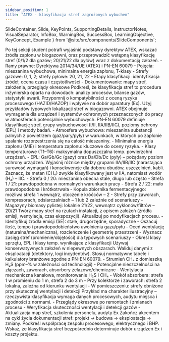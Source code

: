 ```yaml
---
sidebar_position: 1
title: "ATEX - klasyfikacja stref zagrożonych wybuchem"
---
```


  SlideContainer, 
  Slide, 
  KeyPoints, 
  SupportingDetails, 
  InstructorNotes,
  VisualSeparator,
  InfoBox,
  WarningBox,
  SuccessBox,
  LearningObjective,
  KeyConcept,
  Example
} from '@site/src/components/SlideComponents';

<SlideContainer>

<Slide title="🎯 Cel sekcji: poprawna klasyfikacja stref" type="info">
<LearningObjective>
Po tej sekcji student potrafi wyjaśnić podstawy dyrektyw ATEX, wskazać źródła zapłonu w biogazowni, oraz przeprowadzić wstępną klasyfikację stref (0/1/2 dla gazów; 20/21/22 dla pyłów) wraz z dokumentacją założeń.
</LearningObjective>

<KeyPoints title="📋 Zakres">
- Ramy prawne: Dyrektywa 2014/34/UE (ATEX) i PN-EN 60079
- Pojęcia: mieszanina wybuchowa, minimalna energia zapłonu, T-klasy
- Strefy gazowe: 0, 1, 2; strefy pyłowe: 20, 21, 22
- Etapy klasyfikacji: identyfikacja źródeł, ocena czasu i częstotliwości
- Dokumentowanie: mapy stref, założenia, przeglądy okresowe
</KeyPoints>

<InstructorNotes>
Podkreśl, że klasyfikacja stref to procedura inżynierska oparta na dowodach: analizy procesów, bilanse gazów, statystyki awarii. Przypomnij o kompatybilności z oceną ryzyka procesowego (HAZID/HAZOP) i wpływie na dobór aparatury (Ex). Użyj przykładów typowych lokalizacji stref w biogazowni.
</InstructorNotes>
</Slide>

<VisualSeparator type="energy" />

<Slide title="📚 Podstawy ATEX i norm" type="info">
<KeyConcept title="ATEX i PN-EN 60079">
ATEX obejmuje wymagania dla urządzeń i systemów ochronnych przeznaczonych do pracy w atmosferach potencjalnie wybuchowych. PN-EN 60079 definiuje klasyfikację stref, grupy wybuchowości (I/II, IIA/IIB/IIC), poziomy ochrony (EPL) i metody badań.
</KeyConcept>

<SupportingDetails title="Definicje i parametry">
- Atmosfera wybuchowa: mieszanina substancji palnych z powietrzem (gaz/pary/pyły) w warunkach, w których po zapłonie spalanie rozprzestrzenia się na całość mieszaniny.
- Minimalna energia zapłonu (MIE) i temperatura zapłonu: kluczowe do oceny ryzyka.
- Klasy temperaturowe (T1–T6): maksymalna dopuszczalna temp. powierzchni urządzeń.
- EPL: Ga/Gb/Gc (gazy) oraz Da/Db/Dc (pyły) – pożądany poziom ochrony urządzeń.
</SupportingDetails>

<InstructorNotes>
Wyjaśnij różnice między grupami IIA/IIB/IIC (narastająca surowość wymagań) i konsekwencje dla doboru obudów, uszczelnień, kabli. Zaznacz, że metan (CH₄) zwykle klasyfikowany jest w IIA, natomiast wodór (H₂) – IIC.
</InstructorNotes>
</Slide>

<VisualSeparator type="default" />

<Slide title="🗺️ Strefy: 0/1/2 (gazy) i 20/21/22 (pyły)" type="tip">
<KeyPoints title="Klasyfikacja wg czasu obecności mieszaniny">
- Strefa 0 / 20: mieszanina obecna stale, długo lub często
- Strefa 1 / 21: prawdopodobna w normalnych warunkach pracy
- Strefa 2 / 22: mało prawdopodobna i krótkotrwała
</KeyPoints>

<SupportingDetails title="Przykłady w biogazowni">
- Kopuła zbiornika fermentacyjnego: możliwa strefa 1 wewnątrz, otoczenie króćców – 2
- Strefy przy zaworach, kompresorach, odsiarczalniach – 1 lub 2 zależnie od scenariuszy
- Magazyny biomasy pylistej: lokalnie 21/22, wewnątrz cyklonów/filtrów – 20/21
</SupportingDetails>

<InfoBox title="Dokumentowanie stref">
Twórz mapy stref na rzutach instalacji, z opisem założeń (źródła emisji, wentylacja, czas ekspozycji). Aktualizuj po modyfikacjach procesu.
</InfoBox>
</Slide>

<VisualSeparator type="default" />

<Slide title="🔍 Procedura klasyfikacji: krok po kroku" type="info">
<KeyPoints title="Etapy">
- Identyfikuj źródła emisji (SE): stałe, drugorzędne, sporadyczne
- Oszacuj ilość, tempo i prawdopodobieństwo uwolnienia gazu/pyłu
- Oceń wentylację (naturalna/mechaniczna), rozcieńczenie i geometrię przestrzeni
- Wyznacz zasięg stref (promienie/objętości) dla typowych scenariuszy
- Określ klasy sprzętu, EPL i klasy temp. wynikające z klasyfikacji
</KeyPoints>

<SupportingDetails title="Wskazówki praktyczne">
Używaj konserwatywnych założeń w niepewnych obszarach. Waliduj danymi z eksploatacji (detektory, logi incydentów). Stosuj normatywne tabele i kalkulatory branżowe zgodne z PN-EN 60079.
</SupportingDetails>
</Slide>

<VisualSeparator type="energy" />

<Slide title="🧪 Przykład: sekcja odsiarczania biogazu" type="warning">
<KeyPoints title="Założenia">
- Strumień CH₄ z domieszką H₂S (ppm–% w zależności od technologii)
- Potencjalne nieszczelności na złączach, zaworach, absorbery żelazowe/chemiczne
- Wentylacja mechaniczna kanałowa, monitorowanie H₂S i CH₄
</KeyPoints>

<Example title="Wynik klasyfikacji (przykładowy)">
- Wokół absorbera: strefa 1 w promieniu do 1 m, strefa 2 do 3 m
- Przy kolektorze i zaworach: strefa 2 lokalna, zależna od kierunku wentylacji
- W pomieszczeniu: strefy obniżone przy skutecznej wentylacji i detekcji
</Example>

<WarningBox title="Uwaga">
Przykład ma charakter ilustracyjny – rzeczywista klasyfikacja wymaga danych procesowych, audytu miejsca i zgodności z normami.
</WarningBox>
</Slide>

<VisualSeparator type="default" />

<Slide title="✅ Kontrola zmian i przeglądy" type="success">
<KeyPoints title="Utrzymanie aktualności">
- Przeglądy okresowe po remontach i zmianach procesu
- Weryfikacja skuteczności wentylacji i detekcji gazów
- Aktualizacja map stref, szkolenia personelu, audyty Ex
</KeyPoints>

<InstructorNotes>
Zakończ akcentem na cykl życia dokumentacji stref: projekt → budowa → eksploatacja → zmiany. Podkreśl współpracę zespołu procesowego, elektrycznego i BHP. Wskaż, że klasyfikacja stref bezpośrednio determinuje dobór urządzeń Ex i koszty projektu.
</InstructorNotes>
</Slide>

</SlideContainer>
